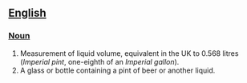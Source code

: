 ==[[English]]==

===[[Noun]]===

# Measurement of liquid volume, equivalent in the UK to 0.568 litres (''Imperial pint'', one-eighth of an ''Imperial gallon'').
# A glass or bottle containing a pint of beer or another liquid.